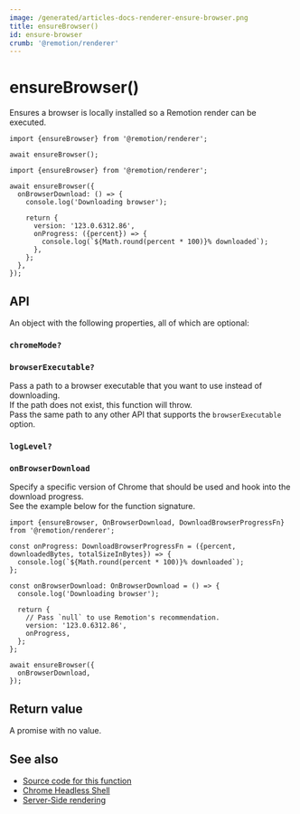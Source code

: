 ```yaml
---
image: /generated/articles-docs-renderer-ensure-browser.png
title: ensureBrowser()
id: ensure-browser
crumb: '@remotion/renderer'
---
```


# ensureBrowser()<AvailableFrom v="4.0.137" />

Ensures a browser is locally installed so a Remotion render can be executed.

```tsx twoslash title="Simple usage"
import {ensureBrowser} from '@remotion/renderer';

await ensureBrowser();
```

```tsx twoslash title="Setting a specific Chrome version and listening to progress"
import {ensureBrowser} from '@remotion/renderer';

await ensureBrowser({
  onBrowserDownload: () => {
    console.log('Downloading browser');

    return {
      version: '123.0.6312.86',
      onProgress: ({percent}) => {
        console.log(`${Math.round(percent * 100)}% downloaded`);
      },
    };
  },
});
```

## API

An object with the following properties, all of which are optional:

### `chromeMode?`<AvailableFrom v="4.0.248" />

<Options id="chrome-mode" />

### `browserExecutable?`

Pass a path to a browser executable that you want to use instead of downloading.  
If the path does not exist, this function will throw.  
Pass the same path to any other API that supports the `browserExecutable` option.

### `logLevel?`

<Options id="log" />

### `onBrowserDownload`

Specify a specific version of Chrome that should be used and hook into the download progress.  
See the example below for the function signature.

```tsx twoslash title="init.ts"
import {ensureBrowser, OnBrowserDownload, DownloadBrowserProgressFn} from '@remotion/renderer';

const onProgress: DownloadBrowserProgressFn = ({percent, downloadedBytes, totalSizeInBytes}) => {
  console.log(`${Math.round(percent * 100)}% downloaded`);
};

const onBrowserDownload: OnBrowserDownload = () => {
  console.log('Downloading browser');

  return {
    // Pass `null` to use Remotion's recommendation.
    version: '123.0.6312.86',
    onProgress,
  };
};

await ensureBrowser({
  onBrowserDownload,
});
```

## Return value

A promise with no value.

## See also

- [Source code for this function](https://github.com/remotion-dev/remotion/blob/main/packages/renderer/src/ensure-browser.ts)
- [Chrome Headless Shell](/docs/miscellaneous/chrome-headless-shell)
- [Server-Side rendering](/docs/ssr)
